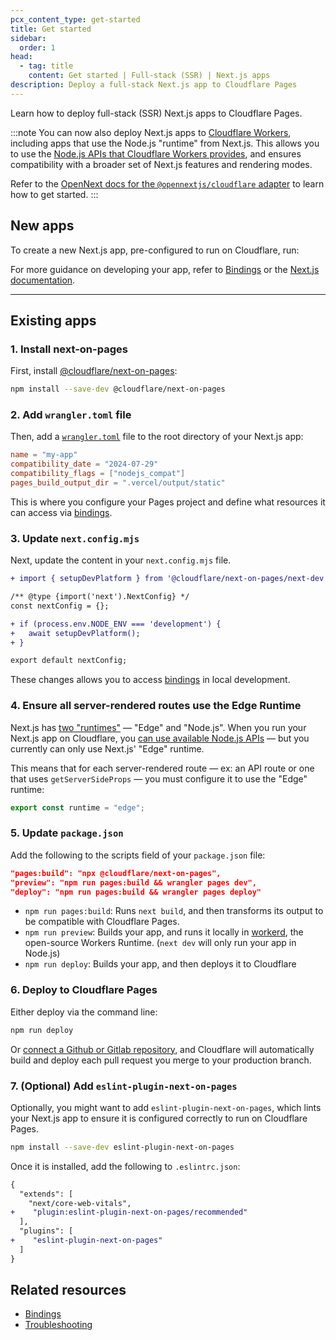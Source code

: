 ```yaml
---
pcx_content_type: get-started
title: Get started
sidebar:
  order: 1
head:
  - tag: title
    content: Get started | Full-stack (SSR) | Next.js apps
description: Deploy a full-stack Next.js app to Cloudflare Pages
---
```



Learn how to deploy full-stack (SSR) Next.js apps to Cloudflare Pages.

:::note
You can now also deploy Next.js apps to [Cloudflare Workers](https://developers.cloudflare.com/workers/frameworks/), including apps that use the Node.js "runtime" from Next.js. This allows you to use the [Node.js APIs that Cloudflare Workers provides](/workers/runtime-apis/nodejs/#built-in-nodejs-runtime-apis), and ensures compatibility with a broader set of Next.js features and rendering modes.

Refer to the [OpenNext docs for the `@opennextjs/cloudflare` adapter](https://opennext.js.org/cloudflare) to learn how to get started.
:::

## New apps

To create a new Next.js app, pre-configured to run on Cloudflare, run:

<PackageManagers
	type="create"
	pkg="cloudflare@latest"
	args="my-next-app --framework=next"
/>

For more guidance on developing your app, refer to [Bindings](/pages/framework-guides/nextjs/ssr/bindings/) or the [Next.js documentation](https://nextjs.org).

---

## Existing apps

### 1. Install next-on-pages

First, install [@cloudflare/next-on-pages](https://github.com/cloudflare/next-on-pages):

```sh
npm install --save-dev @cloudflare/next-on-pages
```

### 2. Add `wrangler.toml` file

Then, add a [`wrangler.toml`](/pages/functions/wrangler-configuration/) file to the root directory of your Next.js app:

```toml
name = "my-app"
compatibility_date = "2024-07-29"
compatibility_flags = ["nodejs_compat"]
pages_build_output_dir = ".vercel/output/static"
```

This is where you configure your Pages project and define what resources it can access via [bindings](/workers/runtime-apis/bindings/).

### 3. Update `next.config.mjs`

Next, update the content in your `next.config.mjs` file.

```diff title="next.config.mjs"
+ import { setupDevPlatform } from '@cloudflare/next-on-pages/next-dev';

/** @type {import('next').NextConfig} */
const nextConfig = {};

+ if (process.env.NODE_ENV === 'development') {
+   await setupDevPlatform();
+ }

export default nextConfig;
```

These changes allows you to access [bindings](/pages/framework-guides/nextjs/ssr/bindings/) in local development.

### 4. Ensure all server-rendered routes use the Edge Runtime

Next.js has [two "runtimes"](https://nextjs.org/docs/app/building-your-application/rendering/edge-and-nodejs-runtimes) — "Edge" and "Node.js". When you run your Next.js app on Cloudflare, you [can use available Node.js APIs](/workers/runtime-apis/nodejs/) — but you currently can only use Next.js' "Edge" runtime.

This means that for each server-rendered route — ex: an API route or one that uses `getServerSideProps` — you must configure it to use the "Edge" runtime:

```js
export const runtime = "edge";
```

### 5. Update `package.json`

Add the following to the scripts field of your `package.json` file:

```json title="package.json"
"pages:build": "npx @cloudflare/next-on-pages",
"preview": "npm run pages:build && wrangler pages dev",
"deploy": "npm run pages:build && wrangler pages deploy"
```

- `npm run pages:build`: Runs `next build`, and then transforms its output to be compatible with Cloudflare Pages.
- `npm run preview`: Builds your app, and runs it locally in [workerd](https://github.com/cloudflare/workerd), the open-source Workers Runtime. (`next dev` will only run your app in Node.js)
- `npm run deploy`: Builds your app, and then deploys it to Cloudflare

### 6. Deploy to Cloudflare Pages

Either deploy via the command line:

```sh
npm run deploy
```

Or [connect a Github or Gitlab repository](/pages/get-started/git-integration/), and Cloudflare will automatically build and deploy each pull request you merge to your production branch.

### 7. (Optional) Add `eslint-plugin-next-on-pages`

Optionally, you might want to add `eslint-plugin-next-on-pages`, which lints your Next.js app to ensure it is configured correctly to run on Cloudflare Pages.

```sh
npm install --save-dev eslint-plugin-next-on-pages
```

Once it is installed, add the following to `.eslintrc.json`:

```diff title=".eslintrc.json"
{
  "extends": [
    "next/core-web-vitals",
+    "plugin:eslint-plugin-next-on-pages/recommended"
  ],
  "plugins": [
+    "eslint-plugin-next-on-pages"
  ]
}
```

## Related resources

- [Bindings](/pages/framework-guides/nextjs/ssr/bindings/)
- [Troubleshooting](/pages/framework-guides/nextjs/ssr/troubleshooting/)
